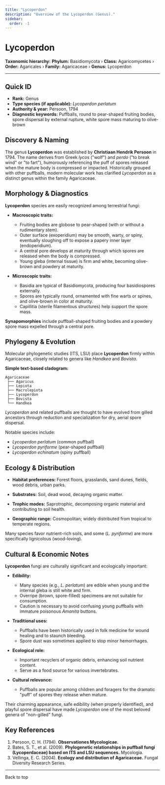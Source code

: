 ```yaml
---
title: "Lycoperdon"
description: "Overview of the Lycoperdon (Genus)."
sidebar:
  order: -1
---
```



# Lycoperdon <Badge variant="note" text="Genus" />

**Taxonomic hierarchy:** **Phylum:** Basidiomycota › **Class:** Agaricomycetes › **Order:** Agaricales › **Family:** Agaricaceae › **Genus:** Lycoperdon

---

## Quick ID
* **Rank:** Genus  
* **Type species (if applicable):** _Lycoperdon perlatum_  
* **Authority & year:** Persoon, 1794  
* **Diagnostic keywords:** Puffballs, round to pear-shaped fruiting bodies, spore dispersal by external rupture, white spore mass maturing to olive-brown  

## Discovery & Naming
The genus **Lycoperdon** was established by **Christiaan Hendrik Persoon** in 1794. The name derives from Greek _lycos_ ("wolf") and _perdo_ ("to break wind" or "to fart"), humorously referencing the puff of spores released when the mature body is compressed or impacted. Historically grouped with other puffballs, modern molecular work has clarified _Lycoperdon_ as a distinct genus within the family Agaricaceae.

## Morphology & Diagnostics
**Lycoperdon** species are easily recognized among terrestrial fungi:

- **Macroscopic traits:**
  - Fruiting bodies are globose to pear-shaped (with or without a rudimentary stem).
  - Outer surface (exoperidium) may be smooth, warty, or spiny, eventually sloughing off to expose a papery inner layer (endoperidium).
  - A central pore develops at maturity through which spores are released when the body is compressed.
  - Young gleba (internal tissue) is firm and white, becoming olive-brown and powdery at maturity.

- **Microscopic traits:**
  - Basidia are typical of Basidiomycota, producing four basidiospores externally.
  - Spores are typically round, ornamented with fine warts or spines, and olive-brown in color at maturity.
  - Capillitia (sterile filamentous structures) help support the spore mass.

**Synapomorphies** include puffball-shaped fruiting bodies and a powdery spore mass expelled through a central pore.

## Phylogeny & Evolution
Molecular phylogenetic studies (ITS, LSU) place **Lycoperdon** firmly within Agaricaceae, closely related to genera like _Handkea_ and _Bovista_.

**Simple text-based cladogram:**
```
Agaricaceae
 ├── Agaricus
 ├── Lepiota
 ├── Macrolepiota
 ├── Lycoperdon
 ├── Bovista
 └── Handkea
```
_Lycoperdon_ and related puffballs are thought to have evolved from gilled ancestors through reduction and specialization for dry, aerial spore dispersal.

Notable species include:

- _Lycoperdon perlatum_ (common puffball)
- _Lycoperdon pyriforme_ (pear-shaped puffball)
- _Lycoperdon echinatum_ (spiny puffball)

## Ecology & Distribution
- **Habitat preferences:** Forest floors, grasslands, sand dunes, fields, wood debris, urban parks.
- **Substrates:** Soil, dead wood, decaying organic matter.
- **Trophic modes:** Saprotrophic, decomposing organic material and contributing to soil health.

- **Geographic range:** Cosmopolitan; widely distributed from tropical to temperate regions.

Many species favor nutrient-rich soils, and some (_L. pyriforme_) are more specifically lignicolous (wood-loving).

## Cultural & Economic Notes
**Lycoperdon** fungi are culturally significant and ecologically important:

- **Edibility:**
  - Many species (e.g., _L. perlatum_) are edible when young and the internal gleba is still white and firm.
  - Overripe (brown, spore-filled) specimens are not suitable for consumption.
  - Caution is necessary to avoid confusing young puffballs with immature poisonous _Amanita_ buttons.

- **Traditional uses:**
  - Puffballs have been historically used in folk medicine for wound healing and to staunch bleeding.
  - Spore dust was sometimes applied to stop minor hemorrhages.

- **Ecological role:**
  - Important recyclers of organic debris, enhancing soil nutrient content.
  - Serve as a food source for various invertebrates.

- **Cultural relevance:**
  - Puffballs are popular among children and foragers for the dramatic "puff" of spores they release when mature.

Their charming appearance, safe edibility (when properly identified), and playful spore dispersal have made _Lycoperdon_ one of the most beloved genera of "non-gilled" fungi.

## Key References
1. Persoon, C. H. (1794). **Observationes Mycologicae.**  
2. Bates, S. T., et al. (2009). **Phylogenetic relationships in puffball fungi (Lycoperdaceae) based on ITS and LSU sequences.** Mycologia.  
3. Vellinga, E. C. (2004). **Ecology and distribution of Agaricaceae.** Fungal Diversity Research Series.  

---

<LinkButton href="#top" variant="minimal" icon="arrow-up">
  Back to top
</LinkButton>
